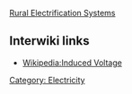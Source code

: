 {{stub}}
[[Rural Electrification Systems]]
== Interwiki links ==

* [[Wikipedia:Induced Voltage]]

[[Category: Electricity]]